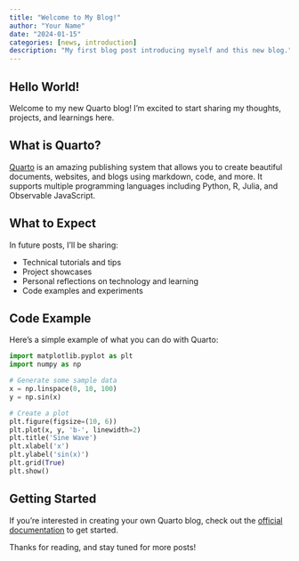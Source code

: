 ```yaml
---
title: "Welcome to My Blog!"
author: "Your Name"
date: "2024-01-15"
categories: [news, introduction]
description: "My first blog post introducing myself and this new blog."
---
```


## Hello World!

Welcome to my new Quarto blog! I'm excited to start sharing my thoughts, projects, and learnings here.

## What is Quarto?

[Quarto](https://quarto.org/) is an amazing publishing system that allows you to create beautiful documents, websites, and blogs using markdown, code, and more. It supports multiple programming languages including Python, R, Julia, and Observable JavaScript.

## What to Expect

In future posts, I'll be sharing:

- Technical tutorials and tips
- Project showcases
- Personal reflections on technology and learning
- Code examples and experiments

## Code Example

Here's a simple example of what you can do with Quarto:

```python
import matplotlib.pyplot as plt
import numpy as np

# Generate some sample data
x = np.linspace(0, 10, 100)
y = np.sin(x)

# Create a plot
plt.figure(figsize=(10, 6))
plt.plot(x, y, 'b-', linewidth=2)
plt.title('Sine Wave')
plt.xlabel('x')
plt.ylabel('sin(x)')
plt.grid(True)
plt.show()
```

## Getting Started

If you're interested in creating your own Quarto blog, check out the [official documentation](https://quarto.org/docs/websites/website-blog.html) to get started.

Thanks for reading, and stay tuned for more posts!